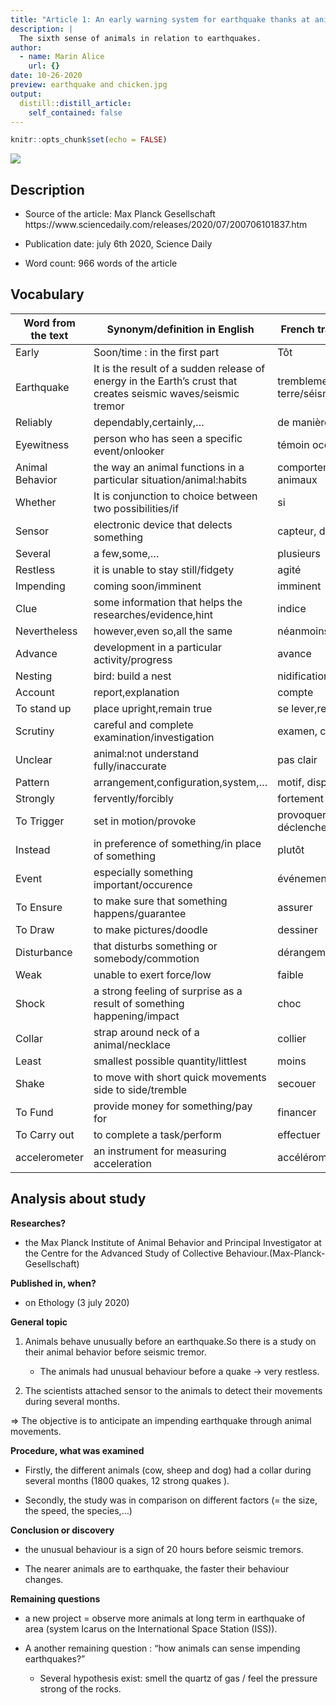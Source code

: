 ```yaml
---
title: "Article 1: An early warning system for earthquake thanks at animals"
description: |
  The sixth sense of animals in relation to earthquakes.
author:
  - name: Marin Alice
    url: {}
date: 10-26-2020
preview: earthquake and chicken.jpg
output:
  distill::distill_article:
    self_contained: false
---
```


```r
knitr::opts_chunk$set(echo = FALSE)
```


![](earthquake and chicken.jpg)

## Description 

* Source of the article: Max Planck Gesellschaft
https://www.sciencedaily.com/releases/2020/07/200706101837.htm 

* Publication date: july 6th 2020, Science Daily

* Word count: 966 words of the article

## Vocabulary

**Word from the text** | **Synonym/definition in English** | **French translation**
-----------------------|-----------------------------------|--------------------------
Early                  |Soon/time : in the first part      |Tôt                       
Earthquake             |It is the result of a sudden release of energy in the Earth's crust that creates seismic waves/seismic tremor                                       |tremblement de terre/séisme
Reliably               |dependably,certainly,...           | de manière fiable                         
Eyewitness             |person who has seen a specific event/onlooker   |témoin occulaire                      
Animal Behavior        |the way an animal functions in a particular situation/animal:habits                              |comportement des animaux
Whether                | It is conjunction to choice between two possibilities/if  |si                  
Sensor                 |electronic device that delects something  |capteur, détecteur
Several                |a few,some,...                     |plusieurs
Restless               |it is unable to stay still/fidgety |agité
Impending              |coming soon/imminent               |imminent
Clue                   |some information that helps the researches/evidence,hint  |indice
Nevertheless           |however,even so,all the same       |néanmoins,toutefois
Advance                |development in a particular activity/progress |avance
Nesting                |bird: build a nest                 |nidification
Account                |report,explanation                 |compte
To stand up            |place upright,remain true          |se lever,relever
Scrutiny               |careful and complete examination/investigation  |examen, contrôle
Unclear                |animal:not understand fully/inaccurate |pas clair
Pattern                |arrangement,configuration,system,... |motif, disposition
Strongly               |fervently/forcibly                 |fortement
To Trigger             |set in motion/provoke              |provoquer, déclencher
Instead                |in preference of something/in place of something |plutôt
Event                  |especially something important/occurence |événement
To Ensure              |to make sure that something happens/guarantee |assurer
To Draw                |to make pictures/doodle            |dessiner
Disturbance            |that disturbs something or somebody/commotion |dérangement
Weak                   |unable to exert force/low          |faible
Shock                  |a strong feeling of surprise as a result of something happening/impact |choc
Collar                 |strap around neck of a animal/necklace  |collier
Least                  |smallest possible quantity/littlest  |moins
Shake                  |to move with short quick movements side to side/tremble |secouer
To Fund                |provide money for something/pay for |financer
To Carry out           |to complete a task/perform  |effectuer
accelerometer          |an instrument for measuring acceleration | accéléromètre

## Analysis about study

**Researches?**

  * the Max Planck Institute of Animal Behavior and Principal Investigator at the Centre for the Advanced Study of Collective Behaviour.(Max-Planck-Gesellschaft)

**Published in, when?**

  * on Ethology (3 july 2020)

**General topic**

1. Animals behave unusually before an earthquake.So there is a study on their animal behavior before seismic tremor.

    * The animals had unusual behaviour before a quake -> very restless. 

2. The scientists attached sensor to the animals to detect their movements during several months.

  => The objective is to anticipate an impending earthquake through animal movements.

**Procedure, what was examined**

* Firstly, the different animals (cow, sheep and dog) had a collar during several months (1800 quakes, 12 strong quakes ). 

* Secondly, the study was in comparison on different factors (= the size, the speed, the species,...)

**Conclusion or discovery**

* the unusual behaviour is a sign of 20 hours before seismic tremors. 

* The nearer animals are to earthquake, the faster their behaviour changes.

**Remaining questions**

* a new project = observe more animals at long term in earthquake of area (system Icarus on the International Space Station (ISS)). 

* A another remaining question : "how animals can sense impending earthquakes?"
    * Several hypothesis exist: smell the quartz of gas / feel the pressure strong of the rocks.
